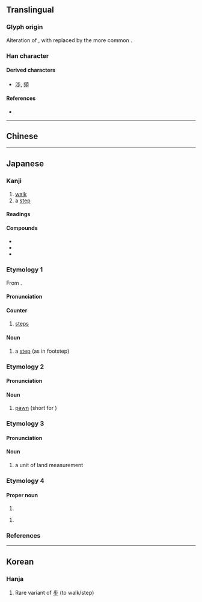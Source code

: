 {{also|步}}
{{character info}}
==Translingual==
{{stroke order|type=jbw|strokes=8}}

===Glyph origin===
Alteration of {{m|mul|步|sc=Hani}}, with {{m|mul|𣥂|sc=Hani}} replaced by the more common {{m|mul|少|sc=Hani}}.

===Han character===
{{Han char|rn=77|rad=止|as=04|sn=8|four=|canj=XYLMH,YLMH|ids=⿱止少}}

====Derived characters====
* [[渉]], [[頻]]

====References====
* {{Han ref|kx=0576.101|dkj=16284|dj=0966.110|hdz=21441.020|uh=6B69|ud=27497}}

----

==Chinese==
{{zh-see|步|v}}

----

==Japanese==
{{ja-kanji forms|歩|步}}

===Kanji===
{{ja-kanji|grade=2|rs=止04|kyu=步}}

# [[walk]]
# a [[step]]

====Readings====
{{ja-readings
|goon=ぶ
|kanon=ほ
|kanyoon=ふ
|kun=ある-く, あゆ-む, あゆ-み
}}

====Compounds====
* {{ja-r|歩%廊|ほ%ろう|[[corridor]]; [[platform]]}}
* {{ja-r|歩%行|ほ%こう|[[travel]] by foot}}
* {{ja-r|散%歩|さん%ぽ|a [[walk]], to go walking, scatter-steps}}

===Etymology 1===
{{ja-kanjitab|ほ|yomi=o}}
From {{bor|ja|ltc|-|sort=ほ}} {{m|zh|步|tr=bu<sup>H</sup>||step}}.

====Pronunciation====
{{ja-pron|yomi=kanon|ほ|acc=1|acc_ref=DJR,NHK}}

====Counter====
{{ja-pos|kyu=步|ほ|counter}}

# [[steps]]

====Noun====
{{ja-noun|kyu=步|ほ}}

# a [[step]] (as in footstep)

===Etymology 2===
{{ja-kanjitab|ふ|yomi=o}}

====Pronunciation====
{{ja-pron|yomi=kanyoon|ふ|acc=0|acc_ref=DJR,NHK}}

====Noun====
{{ja-noun|kyu=步|ふ}}

# {{lb|ja|shogi|sort=ふ}} [[pawn]] (short for {{m|ja|歩兵|tr=fuhyō}})

===Etymology 3===
{{ja-kanjitab|ぶ|yomi=o}}

====Pronunciation====
{{ja-pron|yomi=goon|ぶ|acc=0|acc_ref=DJR,NHK}}

====Noun====
{{ja-noun|kyu=步|ぶ}}

# a unit of land measurement

===Etymology 4===

====Proper noun====
{{ja-pos|proper|kyu=步|あゆみ}}

# {{given name|ja|female|sort=あゆみ}}

{{ja-pos|proper|kyu=步|あゆむ}}

# {{given name|ja|unisex|sort=あゆむ}}

===References===
<references/>

----

==Korean==

===Hanja===
{{ko-hanja|hangeul=보|eumhun=|rv=bo|mr=po|y=po}}

# Rare variant of [[步]] (to walk/step)